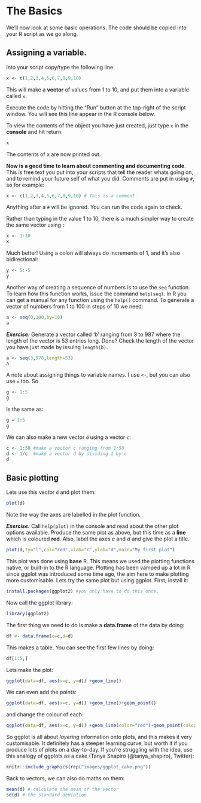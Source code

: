 # The Basics {#thebasics}

We'll now look at some basic operations. The code should be copied into your R script as we go along.

## Assigning a variable.

Into your script copy/type the following line:

```r
x <- c(1,2,3,4,5,6,7,8,9,10)
```

This will make a **vector** of values from 1 to 10, and put them into a variable called `x`.

Execute the code by hitting the "Run" button at the top-right of the script window. You will see this line appear in the R console below.

To view the contents of the object you have just created, just type `x` in the **console** and hit return:

```r
x
```

The contents of x are now printed out.

**Now is a good time to learn about commenting and documenting code**. This is free text you put into your scripts that tell the reader whats going on, and to remind your future self of what you did. Comments are put in using ```#```, so for example:

```r
x <- c(1,2,3,4,5,6,7,8,9,10) # This is a comment.
```

Anything after a `#` will be ignored. You can run the code again to check.

Rather than typing in the value 1 to 10, there is a much simpler way to create the same vector using `:`

```r
x <- 1:10
x
```
Much better! Using a colon will always do increments of 1, and it's also bidirectional:

```r
y <- 5:-5
y
```

Another way of creating a sequence of numbers is to use the `seq` function. To learn how this function works, issue the command `help(seq)`. In R you can get a manual for any function using the `help()` command. To generate a vector of numbers from 1 to 100 in steps of 10 we need:

```r
a <- seq(0,100,by=10)
a
```

***Exercise:*** Generate a vector called 'b' ranging from 3 to 987 where the length of the vector is 53 entries long.
Done? Check the length of the vector you have just made by issuing `length(b)`.

```r
a <- seq(3,978,length=53)
a
```

A note about assigning things to variable names. I use ```<-```, but you can also use ```=``` too. So

```r
g <- 1:5
g
```

Is the same as:
```r
g = 1:5
g
```

We can also make a new vector `d` using a vector `c`: 
```r
c <- 1:50 #make a vector c ranging from 1:50
d <- 1/c  #make a vector d by dividing 1 by c
d
```

## Basic plotting

Lets use this vector `d` and plot them:

```r
plot(d)
```

Note the way the axes are labelled in the plot function.

***Exercise:*** Call `help(plot)` in the console and read about the other plot options available. Produce the same plot as above, but this time as a **line** which is coloured **red**. Also, label the axes $c$ and $d$ and give the plot a title.

```r
plot(d,ty="l",col="red",xlab="c",ylab="d",main="My first plot")
```

This plot was done using **base** R. This means we used the plotting functions native, or built-in to the R language. Plotting has been vamped up a lot in R since ggplot was introduced some time ago, the aim here to make plotting more customisable. Lets try the same plot but using ggplot. First, install it:

```r
install.packages(ggplot2) #you only have to do this once.
```

Now call the ggplot library:

```r
library(ggplot2)
```

The first thing we need to do is make a **data.frame** of the data by doing:
```r
df <- data.frame(c=c,d=d)
```

This makes a table. You can see the first few lines by doing:
```r
df[1:5,]
```
Lets make the plot:
```r
ggplot(data=df, aes(x=c, y=d)) +geom_line()
```

We can even add the points:
```r
ggplot(data=df, aes(x=c, y=d)) +geom_line()+geom_point()
```

and change the colour of each:
```r
ggplot(data=df, aes(x=c, y=d)) +geom_line(color="red")+geom_point(color="green")
```

So ggplot is all about *layering* information onto plots, and this makes it very customisable. It definitely has a steeper learning curve, but worth it if you produce lots of plots on a day-to-day. If you're struggling with the idea, use this analogy of ggplots as a cake (Tanya Shapiro (\@tanya_shapiro), Twitter):

```r
knitr::include_graphics(rep("images/ggplot_cake.png"))
```

Back to vectors, we can also do maths on them:

```r
mean(d) # calculate the mean of the vector
sd(d) # the standard deviation
```



